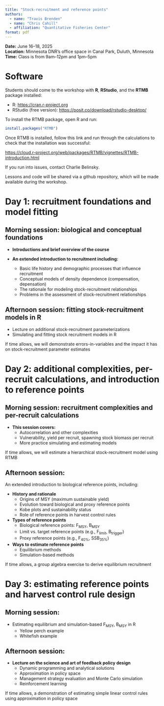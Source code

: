 ```yaml
---
title: "Stock-recruitment and reference points"
authors:
  - name: "Travis Brenden"
  - name: "Chris Cahill"
  - affiliation: "Quantitative Fisheries Center"
format: pdf
---
```


**Date:** June 16–18, 2025  
**Location:** Minnesota DNR’s office space in Canal Park, Duluth, Minnesota  
**Time:** Class is from 9am–12pm and 1pm–5pm

# Software 

Students should come to the workshop with **R**, **RStudio**, and the **RTMB** package installed:

- R: [https://cran.r-project.org](https://cran.r-project.org)
- RStudio (free version): [https://posit.co/download/rstudio-desktop/](https://posit.co/download/rstudio-desktop/)

To install the RTMB package, open R and run:

```r
install.packages("RTMB")
```
Once RTMB is installed, follow this link and run through the calculations to check that the installation was successful: 

[https://cloud.r-project.org/web/packages/RTMB/vignettes/RTMB-introduction.html](https://cloud.r-project.org/web/packages/RTMB/vignettes/RTMB-introduction.html)

If you run into issues, contact Charlie Belinsky.

Lessons and code will be shared via a github repository, which will be made available during the workshop.

# Day 1: recruitment foundations and model fitting

## Morning session: biological and conceptual foundations

- **Introductions and brief overview of the course**

- **An extended introduction to recruitment including:**
  - Basic life history and demographic processes that influence recruitment
  - Conceptual models of density dependence (compensation, depensation)
  - The rationale for modeling stock-recruitment relationships
  - Problems in the assessment of stock-recruitment relationships

## Afternoon session: fitting stock-recruitment models in R 

- Lecture on additional stock-recruitment parameterizations
- Simulating and fitting stock recruitment models in R 

::: callout-note
If time allows, we will demonstrate errors-in-variables and the impact it has on stock-recruitment parameter estimates 
:::

# Day 2: additional complexities, per-recruit calculations, and introduction to reference points

## Morning session: recruitment complexities and per-recruit calculations  

- **This session covers:**
  - Autocorrelation and other complexities 
  - Vulnerability, yield per recruit, spawning stock biomass per recruit
  - More practice simulating and estimating models 
  
::: callout-note
If time allows, we will estimate a hierarchical stock-recruitment model using RTMB
:::

## Afternoon session: 

An extended introduction to biological reference points, including:

- **History and rationale**
  - Origins of MSY (maximum sustainable yield) 
  - Evolution toward biological and proxy reference points
  - Kobe plots and sustainability status
  - Role of reference points in harvest control rules

- **Types of reference points**
  - Biological reference points: F<sub>MSY</sub>, B<sub>MSY</sub>
  - Limit vs. target reference points (e.g., F<sub>limit</sub>, B<sub>trigger</sub>)
  - Proxy reference points (e.g., F<sub>40%</sub>, SSB<sub>35%</sub>)

- **Ways to estimate reference points**
  - Equilibrium methods
  - Simulation-based methods
  
::: callout-note
If time allows, a group algebra exercise to derive equilibrium recruitment 
:::
  
# Day 3: estimating reference points and harvest control rule design

## Morning session:  

- Estimating equilibrium and simulation-based  F<sub>MSY</sub>, B<sub>MSY</sub> in R
  - Yellow perch example
  - Whitefish example

## Afternoon session: 

- **Lecture on the science and art of feedback policy design**
  - Dynamic programming and analytical solutions
  - Approximation in policy space
  - Management strategy evaluation and Monte Carlo simulation
  - Reinforcement learning

::: callout-note
If time allows, a demonstration of estimating simple linear control rules using approximation in policy space
:::


